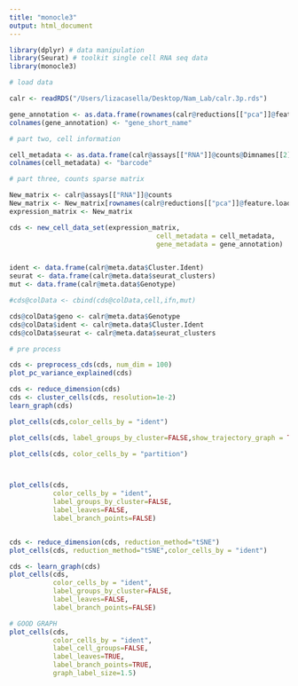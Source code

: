 ```yaml
---
title: "monocle3"
output: html_document
---
```


```r
library(dplyr) # data manipulation
library(Seurat) # toolkit single cell RNA seq data
library(monocle3)
```


```r

# load data 

calr <- readRDS("/Users/lizacasella/Desktop/Nam_Lab/calr.3p.rds")

gene_annotation <- as.data.frame(rownames(calr@reductions[["pca"]]@feature.loadings), row.names = rownames(calr@reductions[["pca"]]@feature.loadings))
colnames(gene_annotation) <- "gene_short_name"

# part two, cell information

cell_metadata <- as.data.frame(calr@assays[["RNA"]]@counts@Dimnames[[2]], row.names = calr@assays[["RNA"]]@counts@Dimnames[[2]])
colnames(cell_metadata) <- "barcode"

# part three, counts sparse matrix

New_matrix <- calr@assays[["RNA"]]@counts
New_matrix <- New_matrix[rownames(calr@reductions[["pca"]]@feature.loadings), ]
expression_matrix <- New_matrix

cds <- new_cell_data_set(expression_matrix,
                                     cell_metadata = cell_metadata,
                                     gene_metadata = gene_annotation)


ident <- data.frame(calr@meta.data$Cluster.Ident)
seurat <- data.frame(calr@meta.data$seurat_clusters)
mut <- data.frame(calr@meta.data$Genotype)

#cds@colData <- cbind(cds@colData,cell,ifn,mut)

cds@colData$geno <- calr@meta.data$Genotype
cds@colData$ident <- calr@meta.data$Cluster.Ident
cds@colData$seurat <- calr@meta.data$seurat_clusters

```


```r
# pre process

cds <- preprocess_cds(cds, num_dim = 100)
plot_pc_variance_explained(cds)

cds <- reduce_dimension(cds)
cds <- cluster_cells(cds, resolution=1e-2)
learn_graph(cds)

plot_cells(cds,color_cells_by = "ident")

plot_cells(cds, label_groups_by_cluster=FALSE,show_trajectory_graph = TRUE, color_cells_by = "ident")

plot_cells(cds, color_cells_by = "partition")



plot_cells(cds,
           color_cells_by = "ident",
           label_groups_by_cluster=FALSE,
           label_leaves=FALSE,
           label_branch_points=FALSE)


cds <- reduce_dimension(cds, reduction_method="tSNE")
plot_cells(cds, reduction_method="tSNE",color_cells_by = "ident")
```


```r

cds <- learn_graph(cds)
plot_cells(cds,
           color_cells_by = "ident",
           label_groups_by_cluster=FALSE,
           label_leaves=FALSE,
           label_branch_points=FALSE)

# GOOD GRAPH
plot_cells(cds,
           color_cells_by = "ident",
           label_cell_groups=FALSE,
           label_leaves=TRUE,
           label_branch_points=TRUE,
           graph_label_size=1.5)





```

